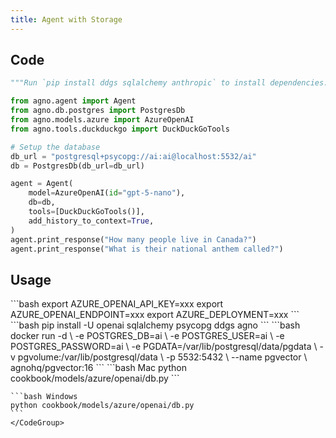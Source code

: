```yaml
---
title: Agent with Storage
---
```


## Code

```python cookbook/models/azure/openai/db.py
"""Run `pip install ddgs sqlalchemy anthropic` to install dependencies."""

from agno.agent import Agent
from agno.db.postgres import PostgresDb
from agno.models.azure import AzureOpenAI
from agno.tools.duckduckgo import DuckDuckGoTools

# Setup the database
db_url = "postgresql+psycopg://ai:ai@localhost:5532/ai"
db = PostgresDb(db_url=db_url)

agent = Agent(
    model=AzureOpenAI(id="gpt-5-nano"),
    db=db,
    tools=[DuckDuckGoTools()],
    add_history_to_context=True,
)
agent.print_response("How many people live in Canada?")
agent.print_response("What is their national anthem called?")
```

## Usage

<Steps>
  <Snippet file="create-venv-step.mdx" />

  <Step title="Set your API key">
    ```bash
    export AZURE_OPENAI_API_KEY=xxx
    export AZURE_OPENAI_ENDPOINT=xxx
    export AZURE_DEPLOYMENT=xxx
    ```
  </Step>

  <Step title="Install libraries">
    ```bash
    pip install -U openai sqlalchemy psycopg ddgs agno
    ```
  </Step>

  <Step title="Run PgVector">
    ```bash
    docker run -d \
      -e POSTGRES_DB=ai \
      -e POSTGRES_USER=ai \
      -e POSTGRES_PASSWORD=ai \
      -e PGDATA=/var/lib/postgresql/data/pgdata \
      -v pgvolume:/var/lib/postgresql/data \
      -p 5532:5432 \
      --name pgvector \
      agnohq/pgvector:16
    ```
  </Step>

  <Step title="Run Agent">
    <CodeGroup>
    ```bash Mac
    python cookbook/models/azure/openai/db.py
    ```

    ```bash Windows
    python cookbook/models/azure/openai/db.py
    ```
    </CodeGroup>
  </Step>
</Steps>